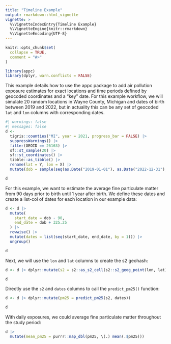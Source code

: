 ```yaml
---
title: "Timeline Example"
output: rmarkdown::html_vignette
vignette: >
  %\VignetteIndexEntry{Timeline Example}
  %\VignetteEngine{knitr::rmarkdown}
  %\VignetteEncoding{UTF-8}
---
```


```r
knitr::opts_chunk$set(
  collapse = TRUE,
  comment = "#>"
)
```

```r
library(appc)
library(dplyr, warn.conflicts = FALSE)
```

This example details how to use the appc package to add air pollution exposure estimates for exact locations and time periods defined by geocoded coordinates and a "key" date. For this example workflow, we will simulate 20 random locations in Wayne County, Michigan and dates of birth between 2019 and 2022, but in actuality this can be any set of geocoded `lat` and `lon` columns with corresponding dates.

```r
#| warnings: false
#| messages: false
d <-
  tigris::counties("MI", year = 2021, progress_bar = FALSE) |>
  suppressWarnings() |>
  filter(GEOID == 26163) |>
  sf::st_sample(20) |>
  sf::st_coordinates() |>
  tibble::as_tibble() |>
  rename(lat = Y, lon = X) |>
  mutate(dob = sample(seq(as.Date("2019-01-01"), as.Date("2022-12-31"), by = 1), size = 20))

d
```

For this example, we want to estimate the average fine particulate matter from 90 days prior to birth until 1 year after birth. We define these dates and create a list-col of dates for each location in our example data:

```r
d <- d |>
  mutate(
    start_date = dob - 90,
    end_date = dob + 325.25
  ) |>
  rowwise() |>
  mutate(dates = list(seq(start_date, end_date, by = 1))) |>
  ungroup()

d
```

Next, we will use the `lon` and `lat` columns to create the s2 geohash:

```r
d <- d |> dplyr::mutate(s2 = s2::as_s2_cell(s2::s2_geog_point(lon, lat)))

d
```

Directly use the `s2` and `dates` columns to call the `predict_pm25()` function:

```r
d <- d |> dplyr::mutate(pm25 = predict_pm25(s2, dates))

d
```

With daily exposures, we could average fine particulate matter throughout the study period:

```r
d |>
  mutate(mean_pm25 = purrr::map_dbl(pm25, \(.) mean(.$pm25)))
```
